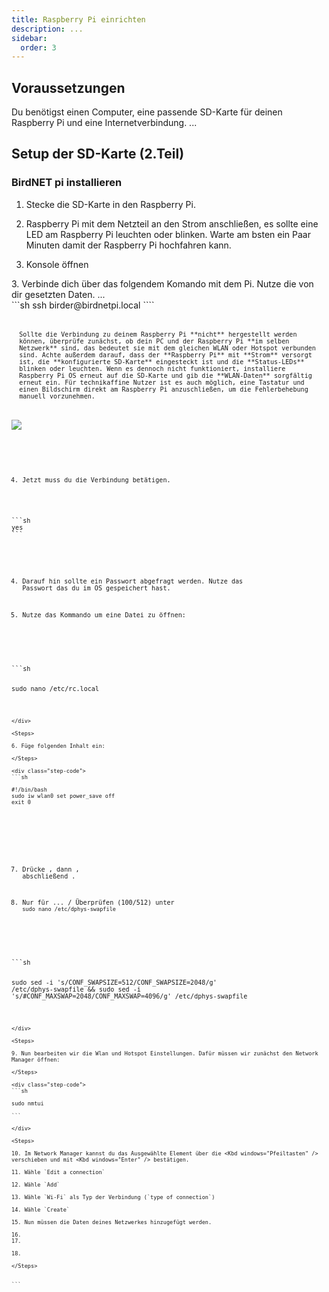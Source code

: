 ```yaml
---
title: Raspberry Pi einrichten
description: ...
sidebar:
  order: 3
---
```



## Voraussetzungen

Du benötigst einen Computer, eine passende SD-Karte für deinen Raspberry Pi und eine
Internetverbindung. ...

## Setup der SD-Karte (2.Teil)

### BirdNET pi installieren

<Steps>

1. Stecke die SD-Karte in den Raspberry Pi.

2. Raspberry Pi mit dem Netzteil an den Strom anschließen, es sollte eine LED am Raspberry Pi leuchten oder blinken. Warte am bsten ein Paar Minuten damit der Raspberry Pi hochfahren kann.

3. Konsole öffnen

</Steps>

<div class="step-code">
  <LinkCard
    title=" Mehr Informationen zur Konsole"
    href="/glossary/console"
    description="Hier finden Sie eine Anleitung zum Öffnen und Bedienen der Konsole."
  />
</div>

<Steps>
3. Verbinde dich über das folgendem Komando mit dem Pi. Nutze die von dir gesetzten Daten. ...

</Steps>

<div class="step-code">
```sh
ssh birder@birdnetpi.local
````
<Code code='ssh birder@birdnetpi.local' lang='plaintext' title='Terminal'  class="terminal-code"/>
<Code code='ssh birder@birdnetpi.local' lang='plaintext' title='Terminal'  />

<Aside>
  Sollte die Verbindung zu deinem Raspberry Pi **nicht** hergestellt werden
  können, überprüfe zunächst, ob dein PC und der Raspberry Pi **im selben
  Netzwerk** sind, das bedeutet sie mit dem gleichen WLAN oder Hotspot verbunden
  sind. Achte außerdem darauf, dass der **Raspberry Pi** mit **Strom** versorgt
  ist, die **konfigurierte SD-Karte** eingesteckt ist und die **Status-LEDs**
  blinken oder leuchten. Wenn es dennoch nicht funktioniert, installiere
  Raspberry Pi OS erneut auf die SD-Karte und gib die **WLAN-Daten** sorgfältig
  erneut ein. Für technikaffine Nutzer ist es auch möglich, eine Tastatur und
  einen Bildschirm direkt am Raspberry Pi anzuschließen, um die Fehlerbehebung
  manuell vorzunehmen.
</Aside>

![](/src/images/project01/pi-setup2/01.png)

</div>
<Steps>

4. Jetzt muss du die Verbindung betätigen.

</Steps>
<div class="step-code">
```sh
yes
```
</div>
<Steps>

4. Darauf hin sollte ein Passwort abgefragt werden. Nutze das Passwort das du im OS gespeichert hast.

5. Nutze das Kommando um eine Datei zu öffnen:

</Steps>

<div class="step-code">
```sh

sudo nano /etc/rc.local

````

</div>

<Steps>

6. Füge folgenden Inhalt ein:

</Steps>

<div class="step-code">
```sh

#!/bin/bash
sudo iw wlan0 set power_save off
exit 0

````

</div>

<Steps>

7. Drücke <Kbd windows="Strg+x" />, dann <Kbd windows="y" />, abschließend <Kbd windows="Enter" />.

8. Nur für ... / Überprüfen (100/512) unter `sudo nano /etc/dphys-swapfile`

</Steps>

<div class="step-code">
```sh

sudo sed -i 's/CONF_SWAPSIZE=512/CONF_SWAPSIZE=2048/g' /etc/dphys-swapfile &&
sudo sed -i 's/#CONF_MAXSWAP=2048/CONF_MAXSWAP=4096/g' /etc/dphys-swapfile

````

</div>

<Steps>

9. Nun bearbeiten wir die Wlan und Hotspot Einstellungen. Dafür müssen wir zunächst den Network Manager öffnen:

</Steps>

<div class="step-code">
```sh

sudo nmtui

```

</div>

<Steps>

10. Im Network Manager kannst du das Ausgewählte Element über die <Kbd windows="Pfeiltasten" /> verschieben und mit <Kbd windows="Enter" /> bestätigen.

11. Wähle `Edit a connection`

12. Wähle `Add`

13. Wähle `Wi-Fi` als Typ der Verbindung (`type of connection`)

14. Wähle `Create`

15. Nun müssen die Daten deines Netzwerkes hinzugefügt werden.

16.
17.

18.

</Steps>


```
````
